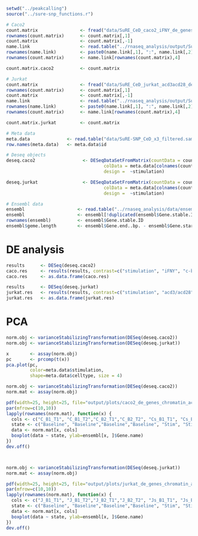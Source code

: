 ```r
setwd("../peakcalling")
source("../sure-snp_functions.r")

# Caco2 
count.matrix                <- fread("data/SuRE_CeD_caco2_iFNY_de_genes_5kb_window.countMatrix", data.table = F)
rownames(count.matrix)      <- count.matrix[,1]
count.matrix                <- count.matrix[,-1]
name.link                   <- read.table("../rnaseq_analysis/output/SuRE_CeD_caco2_iFNY_de_genes_5kb_window.bed")
rownames(name.link)         <- paste0(name.link[,1], ":", name.link[,2], "-", name.link[,3])
rownames(count.matrix)      <- name.link[rownames(count.matrix),4]

count.matrix.caco2          <- count.matrix

# Jurkat 
count.matrix                <- fread("data/SuRE_CeD_jurkat_acd3acd28_de_genes_5kb_window.countMatrix", data.table = F)
rownames(count.matrix)      <- count.matrix[,1]
count.matrix                <- count.matrix[,-1]
name.link                   <- read.table("../rnaseq_analysis/output/SuRE_CeD_jurkat_acd3acd28_de_genes_5kb_window.bed")
rownames(name.link)         <- paste0(name.link[,1], ":", name.link[,2], "-", name.link[,3])
rownames(count.matrix)      <- name.link[rownames(count.matrix),4]

count.matrix.jurkat         <- count.matrix

# Meta data
meta.data              <- read.table("data/SuRE-SNP_CeD_x3_filtered.samplesheet", stringsAsFactors = F, header=T)
row.names(meta.data)   <- meta.data$id

# Deseq objects
deseq.caco2                  <- DESeqDataSetFromMatrix(countData = count.matrix.caco2,
                                     colData = meta.data[colnames(count.matrix.caco2),],
                                     design =  ~stimulation)

deseq.jurkat                 <- DESeqDataSetFromMatrix(countData = count.matrix.jurkat,
                                     colData = meta.data[colnames(count.matrix.jurkat),],
                                     design =  ~stimulation)

# Ensembl data
ensembl                    <- read.table("../rnaseq_analysis/data/ensembl_gene_position_b37_v100.txt", sep="\t", header=T, stringsAsFactors = F)
ensembl                    <- ensembl[!duplicated(ensembl$Gene.stable.ID),]
rownames(ensembl)          <- ensembl$Gene.stable.ID
ensembl$geme.length        <- ensembl$Gene.end..bp. - ensembl$Gene.start..bp.

```

# DE analysis
```r
results      <- DESeq(deseq.caco2)
caco.res     <- results(results, contrast=c("stimulation", "iFNY", "c-baseline"), lfcThreshold = 1)
caco.res     <- as.data.frame(caco.res)

results      <- DESeq(deseq.jurkat)
jurkat.res   <- results(results, contrast=c("stimulation", "acd3/acd28", "j-baseline"), lfcThreshold = 1)
jurkat.res   <- as.data.frame(jurkat.res)

```

# PCA
```r
norm.obj <- varianceStabilizingTransformation(DESeq(deseq.caco2))
norm.obj <- varianceStabilizingTransformation(DESeq(deseq.jurkat))

x        <- assay(norm.obj)
pc       <- prcomp(t(x))
pca.plot(pc,
         color=meta.data$stimulation,
         shape=meta.data$celltype, size = 4)

```



```r
norm.obj <- varianceStabilizingTransformation(DESeq(deseq.caco2))
norm.mat <- assay(norm.obj)

pdf(width=25, height=25, file="output/plots/caco2_de_genes_chromatin_acitivity.pdf")
par(mfrow=c(10,10))
lapply(rownames(norm.mat), function(x) {
  cols <- c("C_B1_T1", "C_B1_T2","C_B2_T1","C_B2_T2", "Cs_B1_T1", "Cs_B1_T2","Cs_B2_T1","Cs_B2_T2")
  state <- c("Baseline", "Baseline","Baseline","Baseline", "Stim", "Stim","Stim","Stim")
  data <- norm.mat[x, cols]
  boxplot(data ~ state, ylab=ensembl[x, ]$Gene.name)
})
dev.off()



norm.obj <- varianceStabilizingTransformation(DESeq(deseq.jurkat))
norm.mat <- assay(norm.obj)

pdf(width=25, height=25, file="output/plots/jurkat_de_genes_chromatin_acitivity.pdf")
par(mfrow=c(10,10))
lapply(rownames(norm.mat), function(x) {
  cols <- c("J_B1_T1", "J_B1_T2","J_B2_T1","J_B2_T2", "Js_B1_T1", "Js_B1_T2","Js_B2_T1","Js_B2_T2")
  state <- c("Baseline", "Baseline","Baseline","Baseline", "Stim", "Stim","Stim","Stim")
  data <- norm.mat[x, cols]
  boxplot(data ~ state, ylab=ensembl[x, ]$Gene.name)
})
dev.off()

```


